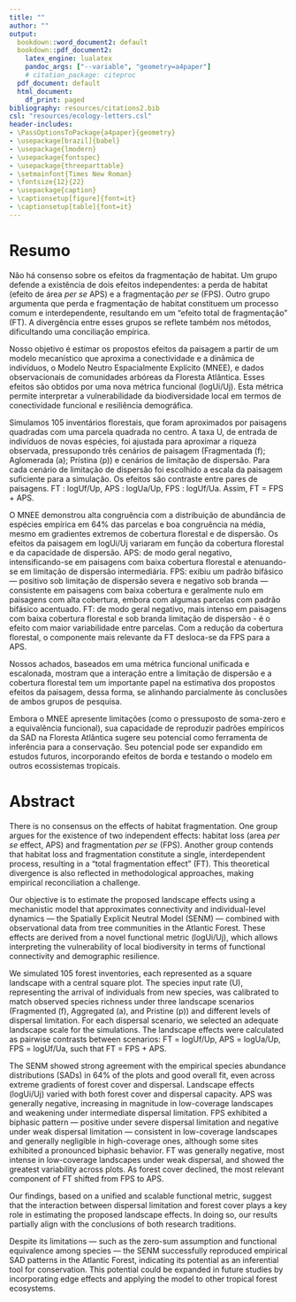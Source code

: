 ```yaml
---
title: ""
author: ""
output:
  bookdown::word_document2: default
  bookdown::pdf_document2:
    latex_engine: lualatex
    pandoc_args: ["--variable", "geometry=a4paper"]
    # citation_package: citeproc
  pdf_document: default
  html_document:
    df_print: paged
bibliography: resources/citations2.bib
csl: "resources/ecology-letters.csl"
header-includes:
- \PassOptionsToPackage{a4paper}{geometry}
- \usepackage[brazil]{babel}
- \usepackage{lmodern}
- \usepackage{fontspec}
- \usepackage{threeparttable} 
- \setmainfont{Times New Roman}
- \fontsize{12}{22}
- \usepackage{caption}
- \captionsetup[figure]{font=it}
- \captionsetup[table]{font=it}
---
```




# Resumo {-}

<p>
Não há consenso sobre os efeitos da fragmentação de habitat. Um grupo defende a existência de dois efeitos independentes: a perda de habitat (efeito de área *per se* APS) e a fragmentação *per se* (FPS). Outro grupo argumenta que perda e fragmentação de habitat constituem um processo comum e interdependente, resultando em um "efeito total de fragmentação" (FT). A divergência entre esses grupos se reflete também nos métodos, dificultando uma conciliação empírica.
</p>

<p>
Nosso objetivo é estimar os propostos efeitos da paisagem a partir de um modelo mecanístico que aproxima a conectividade e a dinâmica de indivíduos, o Modelo Neutro Espacialmente Explícito (MNEE), e dados observacionais de comunidades arbóreas da Floresta Atlântica. Esses efeitos são obtidos por uma nova métrica funcional (logUi/Uj). Esta métrica permite interpretar a vulnerabilidade da biodiversidade local em termos de conectividade funcional e resiliência demográfica.
</p>

<p>
Simulamos 105 inventários florestais, que foram aproximados por paisagens quadradas com uma parcela quadrada no centro. A taxa U, de entrada de indivíduos de novas espécies, foi ajustada para aproximar a riqueza observada, pressupondo três cenários de paisagem (Fragmentada (f); Aglomerada (a); Prístina (p)) e cenários de limitação de dispersão. Para cada cenário de limitação de dispersão foi escolhido a escala da paisagem suficiente para a simulação. Os efeitos são contraste entre pares de paisagens. FT : logUf/Up, APS : logUa/Up, FPS : logUf/Ua. Assim, FT = FPS + APS. 
</p>

<p>
O MNEE demonstrou alta congruência com a distribuição de abundância de espécies empírica em 64% das parcelas e boa congruência na média, mesmo em gradientes extremos de cobertura florestal e de dispersão. Os efeitos da paisagem em logUi/Uj variaram em função da cobertura florestal e da capacidade de dispersão. APS: de modo geral negativo, intensificando-se em paisagens com baixa cobertura florestal e atenuando-se em limitação de dispersão intermediária. FPS: exibiu um padrão bifásico — positivo sob limitação de dispersão severa e negativo sob branda — consistente em paisagens com baixa cobertura e geralmente nulo em paisagens com alta cobertura, embora com algumas parcelas com padrão bifásico acentuado. FT: de modo geral negativo, mais intenso em paisagens com baixa cobertura florestal e sob branda limitação de dispersão - é o efeito com maior variabilidade entre parcelas. Com a redução da cobertura florestal, o componente mais relevante da FT desloca-se da FPS para a APS.
</p>

<p>
Nossos achados, baseados em uma métrica funcional unificada e escalonada, mostram que a interação entre a limitação de dispersão e a cobertura florestal tem um importante papel na estimativa dos propostos efeitos da paisagem, dessa forma, se alinhando parcialmente às conclusões de ambos grupos de pesquisa.
</p>

<p>
Embora o MNEE apresente limitações (como o pressuposto de soma-zero e a equivalência funcional), sua capacidade de reproduzir padrões empíricos da SAD na Floresta Atlântica sugere seu potencial como ferramenta de inferência para a conservação. Seu potencial pode ser expandido em estudos futuros, incorporando efeitos de borda e testando o modelo em outros ecossistemas tropicais.
</p>

# Abstract {-}

<p>
There is no consensus on the effects of habitat fragmentation. One group argues for the existence of two independent effects: habitat loss (area *per se* effect, APS) and fragmentation *per se* (FPS). Another group contends that habitat loss and fragmentation constitute a single, interdependent process, resulting in a "total fragmentation effect" (FT). This theoretical divergence is also reflected in methodological approaches, making empirical reconciliation a challenge.
</p>

<p>
Our objective is to estimate the proposed landscape effects using a mechanistic model that approximates connectivity and individual-level dynamics — the Spatially Explicit Neutral Model (SENM) — combined with observational data from tree communities in the Atlantic Forest. These effects are derived from a novel functional metric (logUi/Uj), which allows interpreting the vulnerability of local biodiversity in terms of functional connectivity and demographic resilience.
</p>

<p>
We simulated 105 forest inventories, each represented as a square landscape with a central square plot. The species input rate (U), representing the arrival of individuals from new species, was calibrated to match observed species richness under three landscape scenarios (Fragmented (f), Aggregated (a), and Pristine (p)) and different levels of dispersal limitation. For each dispersal scenario, we selected an adequate landscape scale for the simulations. The landscape effects were calculated as pairwise contrasts between scenarios: FT = logUf/Up, APS = logUa/Up, FPS = logUf/Ua, such that FT = FPS + APS.
</p>

<p>
The SENM showed strong agreement with the empirical species abundance distributions (SADs) in 64% of the plots and good overall fit, even across extreme gradients of forest cover and dispersal. Landscape effects (logUi/Uj) varied with both forest cover and dispersal capacity. APS was generally negative, increasing in magnitude in low-coverage landscapes and weakening under intermediate dispersal limitation. FPS exhibited a biphasic pattern — positive under severe dispersal limitation and negative under weak dispersal limitation — consistent in low-coverage landscapes and generally negligible in high-coverage ones, although some sites exhibited a pronounced biphasic behavior. FT was generally negative, most intense in low-coverage landscapes under weak dispersal, and showed the greatest variability across plots. As forest cover declined, the most relevant component of FT shifted from FPS to APS.
</p>

<p>
Our findings, based on a unified and scalable functional metric, suggest that the interaction between dispersal limitation and forest cover plays a key role in estimating the proposed landscape effects. In doing so, our results partially align with the conclusions of both research traditions.
</p>

<p>
Despite its limitations — such as the zero-sum assumption and functional equivalence among species — the SENM successfully reproduced empirical SAD patterns in the Atlantic Forest, indicating its potential as an inferential tool for conservation. This potential could be expanded in future studies by incorporating edge effects and applying the model to other tropical forest ecosystems.
</p>
